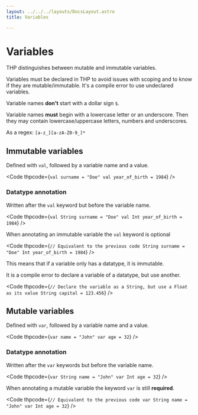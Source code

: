 ```yaml
---
layout: ../../../layouts/DocsLayout.astro
title: Variables

---
```


# Variables

THP distinguishes between mutable and immutable variables.

Variables must be declared in THP to avoid issues with scoping and
to know if they are mutable/immutable.
It's a compile error to use undeclared variables.

Variable names **don't** start with a dollar sign `$`.

Variable names **must** begin with a lowercase letter or an underscore.
Then they may contain lowercase/uppercase letters, numbers and underscores.

As a regex: `[a-z_][a-zA-Z0-9_]*`

## Immutable variables

Defined with `val`, followed by a variable name and a value.

<Code thpcode={`
val surname = "Doe"
val year_of_birth = 1984
`} />

### Datatype annotation

Written after the `val` keyword but before the variable name.

<Code thpcode={`
val String surname = "Doe"
val Int year_of_birth = 1984
`} />

When annotating an immutable variable the `val` keyword is optional

<Code thpcode={`
// Equivalent to the previous code
String surname = "Doe"
Int year_of_birth = 1984
`} />

This means that if a variable only has a datatype, it is immutable.

It is a compile error to declare a variable of a datatype,
but use another.

<Code thpcode={`
// Declare the variable as a String, but use a Float as its value
String capital = 123.456
`} />


## Mutable variables

Defined with `var`, followed by a variable name and a value.

<Code thpcode={`
var name = "John"
var age = 32
`} />

### Datatype annotation

Written after the `var` keywords but before the variable name.

<Code thpcode={`
var String name = "John"
var Int age = 32
`} />

When annotating a mutable variable the keyword `var` is still **required**.

<Code thpcode={`
// Equivalent to the previous code
var String name = "John"
var Int age = 32
`} />



